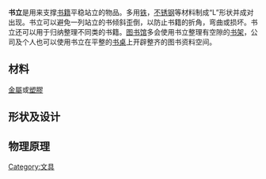 '''书立'''是用来支撑[[书籍|书籍]]平稳站立的物品。多用[[铁|铁]]，[[不锈钢|不锈钢]]等材料制成“L”形状并成对出现。书立可以避免一列站立的书倾斜歪倒，以防止书籍的折角，弯曲或损坏。书立还可以用于归纳整理不同类的书籍。[[图书馆|图书馆]]多会使用书立整理有空隙的[[书架|书架]]，公司及个人也可以使用书立在平整的[[书桌|书桌]]上开辟整齐的图书资料空间。

== 材料 ==
[[金屬|金屬]]或[[塑膠|塑膠]]

== 形状及设计 ==

== 物理原理 ==

[[Category:文具|Category:文具]]